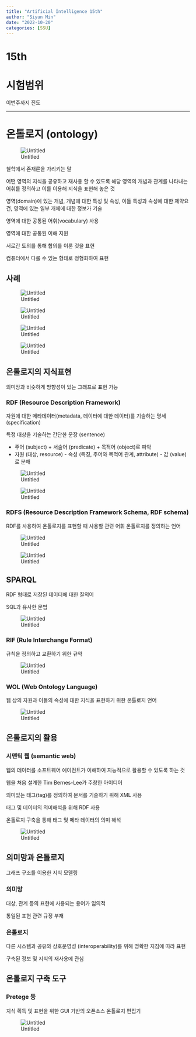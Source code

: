 ```yaml
---
title: "Artificial Intelligence 15th"
author: "Siyun Min"
date: "2022-10-20"
categories: [SSU]
---
```

# 15th

# 시험범위

이번주까지 진도

---

# 온톨로지 (ontology)

![Untitled](./Untitled.png)

철학에서 존재론을 가리키는 말

어떤 영역의 지식을 공유하고 재사용 할 수 있도록 해당 영역의 개념과 관계를 나타내는 어휘를 정의하고 이를 이용해 지식을 표현해 놓은 것

영역(domain)에 있는 개념, 개념에 대한 특성 및 속성, 이들 특성과 속성에 대한 제약요건, 영역에 있는 일부 개체에 대한 정보가 기술

영역에 대한 공통된 어휘(vocabulary) 사용

영역에 대한 공통된 이해 지원

서로간 토의를 통해 합의를 이룬 것을 표현

컴퓨터에서 다룰 수 있는 형태로 정형화하여 표현

## 사례

![Untitled](./Untitled%201.png)

![Untitled](./Untitled%202.png)

![Untitled](./Untitled%203.png)

![Untitled](./Untitled%204.png)

## 온톨로지의 지식표현

의미망과 비슷하게 방향성이 있는 그래프로 표현 가능

### RDF (Resource Description Framework)

자원에 대한 메타데이터(metadata, 데이터에 대한 데이터)를 기술하는 명세(specification)

특정 대상을 기술하는 간단한 문장 (sentence)

- 주어 (subject) + 서술어 (predicate) + 목적어 (object)로 파악
- 자원 (대상, resource) - 속성 (특징, 주어와 목적어 관계, attribute) - 값 (value)로 분해

![Untitled](./Untitled%205.png)

![Untitled](./Untitled%206.png)

### RDFS (Resource Description Framework Schema, RDF schema)

RDF를 사용하여 온톨로지를 표현할 때 사용할 관련 어휘 온톨로지를 정의하는 언어

![Untitled](./Untitled%207.png)

![Untitled](./Untitled%208.png)

## SPARQL

RDF 형태로 저장된 데이터에 대한 질의어

SQL과 유사한 문법

![Untitled](./Untitled%209.png)

### RIF (Rule Interchange Format)

규칙을 정의하고 교환하기 위한 규약

![Untitled](./Untitled%2010.png)

### WOL (Web Ontology Language)

웹 상의 자원과 이들의 속성에 대한 지식을 표현하기 위한 온톨로지 언어

![Untitled](./Untitled%2011.png)

## 온톨로지의 활용

### 시맨틱 웹 (semantic web)

웹의 데이터를 소프트웨어 에이전트가 이해하여 지능적으로 활용할 수 있도록 하는 것

웹을 처음 설계한 Tim Bernes-Lee가 주창한 아이디어

의미있는 태그(tag)를 정의하여 문서를 기술하기 위해 XML 사용

태그 및 데이터의 의미해석을 위해 RDF 사용

온톨로지 구축을 통해 태그 및 메타 데이터의 의미 해석

![Untitled](./Untitled%2012.png)

## 의미망과 온톨로지

그래프 구조를 이용한 지식 모델링

### 의미망

대상, 관계 등의 표현에 사용되는 용어가 임의적

통일된 표현 관련 규정 부재

### 온톨로지

다른 시스템과 공유와 상호운영성 (interoperability)를 위해 명확한 지침에 따라 표현

구축된 정보 및 지식의 재사용에 관심

## 온톨로지 구축 도구

### Pretege 등

지식 획득 및 표현을 위한 GUI 기반의 오픈소스 온톨로지 편집기

![Untitled](./Untitled%2013.png)